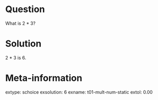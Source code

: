 Question
========
What is 2 * 3?

Solution
=========
2 * 3 is 6.

Meta-information
================
extype: schoice
exsolution: 6
exname: t01-mult-num-static
extol: 0.00
